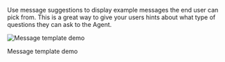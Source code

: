 Use message suggestions to display example messages the end user can pick from.
This is a great way to give your users hints about what type of questions they can ask to the Agent.

![Message template demo](/images/message-suggestions/demo-message-template.gif)

Message template demo
